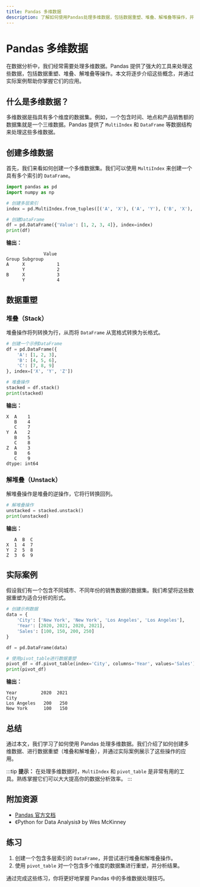 ```yaml
---
title: Pandas 多维数据
description: 了解如何使用Pandas处理多维数据，包括数据重塑、堆叠、解堆叠等操作，并通过实际案例掌握其应用。
---
```


# Pandas 多维数据

在数据分析中，我们经常需要处理多维数据。Pandas 提供了强大的工具来处理这些数据，包括数据重塑、堆叠、解堆叠等操作。本文将逐步介绍这些概念，并通过实际案例帮助你掌握它们的应用。

## 什么是多维数据？

多维数据是指具有多个维度的数据集。例如，一个包含时间、地点和产品销售额的数据集就是一个三维数据。Pandas 提供了 `MultiIndex` 和 `DataFrame` 等数据结构来处理这些多维数据。

## 创建多维数据

首先，我们来看如何创建一个多维数据集。我们可以使用 `MultiIndex` 来创建一个具有多个索引的 `DataFrame`。

```python
import pandas as pd
import numpy as np

# 创建多层索引
index = pd.MultiIndex.from_tuples([('A', 'X'), ('A', 'Y'), ('B', 'X'), ('B', 'Y')], names=['Group', 'Subgroup'])

# 创建DataFrame
df = pd.DataFrame({'Value': [1, 2, 3, 4]}, index=index)
print(df)
```

**输出：**
```
              Value
Group Subgroup       
A     X            1
      Y            2
B     X            3
      Y            4
```

## 数据重塑

### 堆叠（Stack）

堆叠操作将列转换为行，从而将 `DataFrame` 从宽格式转换为长格式。

```python
# 创建一个示例DataFrame
df = pd.DataFrame({
    'A': [1, 2, 3],
    'B': [4, 5, 6],
    'C': [7, 8, 9]
}, index=['X', 'Y', 'Z'])

# 堆叠操作
stacked = df.stack()
print(stacked)
```

**输出：**
```
X  A    1
   B    4
   C    7
Y  A    2
   B    5
   C    8
Z  A    3
   B    6
   C    9
dtype: int64
```

### 解堆叠（Unstack）

解堆叠操作是堆叠的逆操作，它将行转换回列。

```python
# 解堆叠操作
unstacked = stacked.unstack()
print(unstacked)
```

**输出：**
```
   A  B  C
X  1  4  7
Y  2  5  8
Z  3  6  9
```

## 实际案例

假设我们有一个包含不同城市、不同年份的销售数据的数据集。我们希望将这些数据重塑为适合分析的形式。

```python
# 创建示例数据
data = {
    'City': ['New York', 'New York', 'Los Angeles', 'Los Angeles'],
    'Year': [2020, 2021, 2020, 2021],
    'Sales': [100, 150, 200, 250]
}

df = pd.DataFrame(data)

# 使用pivot_table进行数据重塑
pivot_df = df.pivot_table(index='City', columns='Year', values='Sales')
print(pivot_df)
```

**输出：**
```
Year         2020  2021
City                    
Los Angeles   200   250
New York      100   150
```

## 总结

通过本文，我们学习了如何使用 Pandas 处理多维数据。我们介绍了如何创建多维数据、进行数据重塑（堆叠和解堆叠），并通过实际案例展示了这些操作的应用。

:::tip
**提示：** 在处理多维数据时，`MultiIndex` 和 `pivot_table` 是非常有用的工具。熟练掌握它们可以大大提高你的数据分析效率。
:::

## 附加资源

- [Pandas 官方文档](https://pandas.pydata.org/pandas-docs/stable/user_guide/advanced.html)
- 《Python for Data Analysis》 by Wes McKinney

## 练习

1. 创建一个包含多层索引的 `DataFrame`，并尝试进行堆叠和解堆叠操作。
2. 使用 `pivot_table` 对一个包含多个维度的数据集进行重塑，并分析结果。

通过完成这些练习，你将更好地掌握 Pandas 中的多维数据处理技巧。